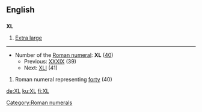 ==English==
==={{abbreviation}}===
'''XL'''

# [[Extra large]]

----
*Number of the [[Roman numeral]]: '''XL''' ([[forty|40]])
**Previous: [[XXXIX]] (39)
**Next: [[XLI]] (41)

# Roman numeral representing [[forty]] (40)

[[Category:Roman numerals]]

[[de:XL]]
[[ku:XL]]
[[fi:XL]]